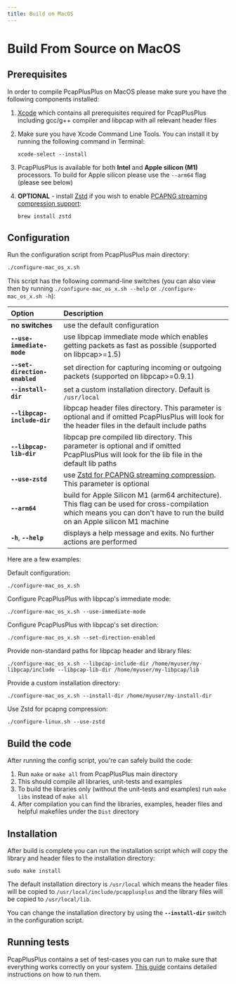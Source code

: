 ```yaml
---
title: Build on MacOS
---
```


# Build From Source on MacOS

## Prerequisites

In order to compile PcapPlusPlus on MacOS please make sure you have the following components installed:

1. [Xcode](https://developer.apple.com/xcode/) which contains all prerequisites required for PcapPlusPlus including gcc/g++ compiler and libpcap with all relevant header files
2. Make sure you have Xcode Command Line Tools. You can install it by running the following command in Terminal:

   ```shell
   xcode-select --install
   ```

3. PcapPlusPlus is available for both **Intel** and **Apple silicon (M1)** processors. To build for Apple silicon please use the `--arm64` flag (please see below)
4. **OPTIONAL** - install [Zstd](https://facebook.github.io/zstd/) if you wish to enable [PCAPNG streaming compression support](../features#readingwriting-pcapng-files-with-compression):
   ```shell
   brew install zstd
   ```

## Configuration

Run the configuration script from PcapPlusPlus main directory:

```bash
./configure-mac_os_x.sh
```

This script has the following command-line switches (you can also view then by running `./configure-mac_os_x.sh --help` or `./configure-mac_os_x.sh -h`):

| Option                        | Description                                                                                                                                                                 |
| :---------------------------- | :-------------------------------------------------------------------------------------------------------------------------------------------------------------------------- |
| **no switches**               | use the default configuration                                                                                                                                               |
| **`--use-immediate-mode`**    | use libpcap immediate mode which enables getting packets as fast as possible (supported on libpcap>=1.5)                                                                    |
| **`--set-direction-enabled`** | set direction for capturing incoming or outgoing packets (supported on libpcap>=0.9.1)                                                                                      |
| **`--install-dir`**           | set a custom installation directory. Default is `/usr/local`                                                                                                                |
| **`--libpcap-include-dir`**   | libpcap header files directory. This parameter is optional and if omitted PcapPlusPlus will look for the header files in the default include paths                          |
| **`--libpcap-lib-dir`**       | libpcap pre compiled lib directory. This parameter is optional and if omitted PcapPlusPlus will look for the lib file in the default lib paths                              |
| **`--use-zstd`**              | use [Zstd for PCAPNG streaming compression](../features#readingwriting-pcapng-files-with-compression). This parameter is optional                                           |
| **`--arm64`**                 | build for Apple Silicon M1 (arm64 architecture). This flag can be used for cross-compilation which means you can don't have to run the build on an Apple silicon M1 machine |
| **`-h`**, **`--help`**        | displays a help message and exits. No further actions are performed                                                                                                         |

Here are a few examples:

Default configuration:

```shell
./configure-mac_os_x.sh
```

Configure PcapPlusPlus with libpcap's immediate mode:

```shell
./configure-mac_os_x.sh --use-immediate-mode
```

Configure PcapPlusPlus with libpcap's set direction:

```shell
./configure-mac_os_x.sh --set-direction-enabled
```

Provide non-standard paths for libpcap header and library files:

```shell
./configure-mac_os_x.sh --libpcap-include-dir /home/myuser/my-libpcap/include --libpcap-lib-dir /home/myuser/my-libpcap/lib
```

Provide a custom installation directory:

```shell
./configure-mac_os_x.sh --install-dir /home/myuser/my-install-dir
```

Use Zstd for pcapng compression:

```shell
./configure-linux.sh --use-zstd
```

## Build the code

After running the config script, you're can safely build the code:

1. Run `make` or `make all` from PcapPlusPlus main directory
2. This should compile all libraries, unit-tests and examples
3. To build the libraries only (without the unit-tests and examples) run `make libs` instead of `make all`
4. After compilation you can find the libraries, examples, header files and helpful makefiles under the `Dist` directory

## Installation

After build is complete you can run the installation script which will copy the library and header files to the installation directory:

```shell
sudo make install
```

The default installation directory is `/usr/local` which means the header files will be copied to `/usr/local/include/pcapplusplus` and the library files will be copied to `/usr/local/lib`.

You can change the installation directory by using the **`--install-dir`** switch in the configuration script.

## Running tests

PcapPlusPlus contains a set of test-cases you can run to make sure that everything works correctly on your system. [This guide](../tests) contains detailed instructions on how to run them.
